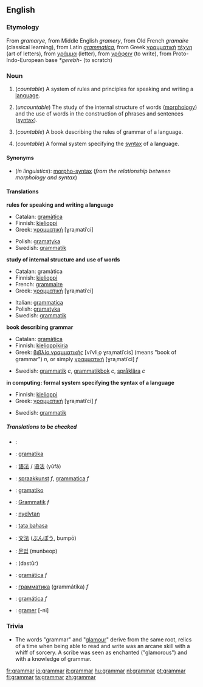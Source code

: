 ==English==
===Etymology===
From ''gramarye'', from Middle English ''gramery'', from Old French ''gramaire'' (classical learning), from Latin ''[[grammatica]]'', from Greek [[γραμματική]] [[τέχνη]] (art of letters), from [[γράμμα]] (letter), from [[γράφειν]] (to write), from Proto-Indo-European base ''*gerebh-'' (to scratch)

===Noun===
{{wikipedia}}
{{en-noun-reg-both}}

#(''countable'') A system of rules and principles for speaking and writing a [[language]].
#{{linguistics}} (''uncountable'') The study of the internal structure of words ([[morphology]]) and the use of words in the construction of phrases and sentences ([[syntax]]).
#(''countable'') A book describing the rules of grammar of a language.
#{{comptheory}} (''countable'') A formal system specifying the [[syntax]] of a language.

====Synonyms====
*(''in linguistics''): [[morpho-syntax]] (''from the relationship between morphology and syntax'')

====Translations====
'''rules for speaking and writing a language'''
{{top}}
*Catalan: [[gramàtica]] {{f}}
*Finnish: [[kielioppi]]
*Greek: [[γραμματική]] [ɣraˌmatiˈci] {{f}}
{{mid}}
*Polish: [[gramatyka]] {{f}}
*Swedish: [[grammatik]] {{c}}
{{bottom}}

'''study of internal structure and use of words'''
{{top}}
*Catalan: gramàtica
*Finnish: [[kielioppi]]
*French: [[grammaire]] {{f}}
*Greek: [[γραμματική]] [ɣraˌmatiˈci] {{f}}
{{mid}}
*Italian: [[grammatica]] {{f}}
*Polish: [[gramatyka]] {{f}}
*Swedish: [[grammatik]] {{c}}
{{bottom}}

'''book describing grammar'''
{{top}}
*Catalan: [[gramàtica]]
*Finnish: [[kielioppikirja]]
*Greek: [[βιβλίο γραμματικής]] [viˈvliˌo̞ ɣraˌmatiˈcis] (means "book of grammar") ''n'', or simply [[γραμματική]] [ɣraˌmatiˈci] ''f''
{{mid}}
*Swedish: [[grammatik]] ''c'', [[grammatikbok]] ''c'', [[språklära]] ''c''
{{bottom}}

'''in computing: formal system specifying the syntax of a language'''
{{top}}
*Finnish: [[kielioppi]]
*Greek: [[γραμματική]] [ɣraˌmatiˈci] ''f''
{{mid}}
*Swedish: [[grammatik]] {{c}}
{{bottom}}

=====Translations to be checked=====
<!--Remove this section once all of the translations below have been moved into the tables above.-->
{{checktrans}}
*{{ttbc|Arabic}}: {{ARchar|[[قواعد|قَوَاعِد]]}} {{IPAchar|(qawáːʕed)}}
*{{ttbc|Basque}}: [[gramatika]]
*{{ttbc|Chinese}}: [[語法]] / [[语法]] (yǔfǎ)
*{{ttbc|Dutch}}: [[spraakkunst]] ''f'', [[grammatica]] ''f''
*{{ttbc|Esperanto}}: [[gramatiko]]
*{{ttbc|German}}: [[Grammatik]] ''f''
*{{ttbc|Hungarian}}: [[nyelvtan]]
*{{ttbc|Indonesian}}: [[tata bahasa]]
*{{ttbc|Japanese}}: [[文法]] ([[ぶんぽう]], bumpō)
*{{ttbc|Korean}}: [[문법]] (munbeop)
*{{ttbc|Persian}}: {{FAchar|[[دستور]]}} (dastûr)
*{{ttbc|Portuguese}}: [[gramática]] ''f''
*{{ttbc|Russian}}: [[грамматика]] (grammátika) ''f''
*{{ttbc|Spanish}}: [[gramática]] ''f''
*{{ttbc|Turkish}}: [[gramer]] [-ni]

===Trivia===
*The words "grammar" and "[[glamour]]" derive from the same root, relics of a time when being able to read and write was an arcane skill with a whiff of sorcery. A scribe was seen as enchanted ("glamorous") and with a knowledge of grammar.

[[fr:grammar]]
[[io:grammar]]
[[it:grammar]]
[[hu:grammar]]
[[nl:grammar]]
[[pt:grammar]]
[[fi:grammar]]
[[ta:grammar]]
[[zh:grammar]]